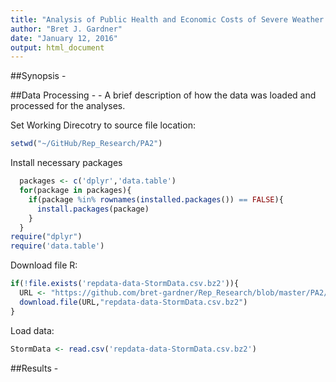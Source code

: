 ```yaml
---
title: "Analysis of Public Health and Economic Costs of Severe Weather Events in the U.S."
author: "Bret J. Gardner"
date: "January 12, 2016"
output: html_document
---
```

##Synopsis - 


##Data Processing - 
- A brief description of how the data was loaded and processed for the analyses.

Set Working Direcotry to source file location:
```r
setwd("~/GitHub/Rep_Research/PA2")
```

Install necessary packages
```r
  packages <- c('dplyr','data.table')
  for(package in packages){
    if(package %in% rownames(installed.packages()) == FALSE){
      install.packages(package)
    }
  }
require("dplyr")
require('data.table')
```

Download file R:
```r
if(!file.exists('repdata-data-StormData.csv.bz2')){
  URL <- "https://github.com/bret-gardner/Rep_Research/blob/master/PA2/repdata-data-StormData.csv.bz2"
  download.file(URL,"repdata-data-StormData.csv.bz2")
}
```

Load data:
```r
StormData <- read.csv('repdata-data-StormData.csv.bz2')
```

##Results - 



